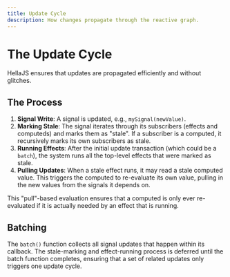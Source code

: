 ```yaml
---
title: Update Cycle
description: How changes propagate through the reactive graph.
---
```


# The Update Cycle

HellaJS ensures that updates are propagated efficiently and without glitches.

## The Process

1.  **Signal Write**: A signal is updated, e.g., `mySignal(newValue)`.
2.  **Marking Stale**: The signal iterates through its subscribers (effects and computeds) and marks them as "stale". If a subscriber is a computed, it recursively marks its own subscribers as stale.
3.  **Running Effects**: After the initial update transaction (which could be a `batch`), the system runs all the top-level effects that were marked as stale.
4.  **Pulling Updates**: When a stale effect runs, it may read a stale computed value. This triggers the computed to re-evaluate its own value, pulling in the new values from the signals it depends on.

This "pull"-based evaluation ensures that a computed is only ever re-evaluated if it is actually needed by an effect that is running.

## Batching

The `batch()` function collects all signal updates that happen within its callback. The stale-marking and effect-running process is deferred until the batch function completes, ensuring that a set of related updates only triggers one update cycle.
